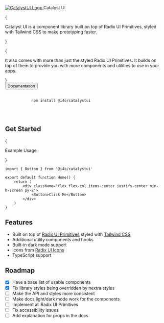 
<div className='w-full flex flex-col items-center justify-center mt-10'>
	<a className='flex flex-col items-center justify-center space-y-8' href='/'>
		<Image
			src='/assets/logo.png'
			alt='CatalystUI Logo'
			width={128}
			height={128}
			priority
		/>
	</a>
	<span className='text-4xl font-semibold'>Catalyst UI</span>
</div>

{

<p className='max-w-3xl w-full text-lg text-left leading-loose mt-16'>
	Catalyst UI is a component library built on top of Radix UI Primitives,
	styled with Tailwind CSS to make prototyping faster.
</p>

}

{

<p className='max-w-3xl w-full text-lg text-left leading-loose mt-4'>
	It also comes with more than just the styled Radix UI Primitives. It builds
	on top of them to provide you with more components and utilities to use in
	your apps.
</p>
}

<div className='flex items-center space-x-4 mt-8'>
	<Link href='/docs'>
		<Button className='h-12' padding='px-6 py-3' textSize='text-base'>
			Documentation
		</Button>
	</Link>
	<pre className='w-96 h-12 flex items-center justify-between !pl-4 !pr-2 space-x-2 rounded-lg border border-slate-100 bg-slate-100 dark:border-slate-700 dark:bg-black'>
		<code className='flex items-center justify-between font-mono text-sm font-semibold text-slate-900 dark:text-slate-50'>
			npm install @i4o/catalystui
			<CopyToClipboard text='npm add @i4o/catalystui' />
		</code>
	</pre>
</div>


<h2 className='text-2xl text-left font-semibold mt-16'>Get Started</h2>

{<p className='text-base text-left font-light mt-8 mb-0 uppercase text-gray-600'>Example Usage</p>}

```tsx
import { Button } from '@i4o/catalystui'

export default function Home() {
	return (
		<div className='flex flex-col items-center justify-center min-h-screen py-2'>
			<Button>Click Me</Button>
		</div>
	)
}
```

<h2 className='text-2xl text-left font-semibold mt-10'>Features</h2>

-   Built on top of [Radix UI Primitives](https://www.radix-ui.com/) styled with [Tailwind CSS](https://tailwindcss.com/)
-   Additional utility components and hooks
-   Built-in dark mode support
-   Icons from [Radix UI Icons](https://icons.radix-ui.com/)
-   TypeScript support

<h2 className='text-2xl text-left font-semibold mt-10 mb-6'>Roadmap</h2>

-   [x] Have a base list of usable components
-   [x] Fix library styles being overridden by nextra styles
-   [ ] Make the API and styles more consistent
-   [ ] Make docs light/dark mode work for the components
-   [ ] Implement all Radix UI Primitives
-   [ ] Fix accessibility issues
-   [ ] Add explanation for props in the docs
